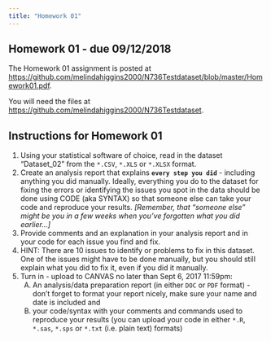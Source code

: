 ```yaml
---
title: "Homework 01"
---
```


## Homework 01 - due 09/12/2018

The Homework 01 assignment is posted at [https://github.com/melindahiggins2000/N736Testdataset/blob/master/Homework01.pdf](https://github.com/melindahiggins2000/N736Testdataset/blob/master/Homework01.pdf). 

You will need the files at [https://github.com/melindahiggins2000/N736Testdataset](https://github.com/melindahiggins2000/N736Testdataset).

## Instructions for Homework 01

1. Using your statistical software of choice, read in the dataset "Dataset_02" from the `*.CSV`, `*.XLS` or `*.XLSX` format.
2. Create an analysis report that explains **`every step you did`** - including anything you did manually. Ideally, everything you do to the dataset for fixing the errors or identifying the issues you spot in the data should be done using CODE (aka SYNTAX) so that someone else can take your code and reproduce your results. _[Remember, that "someone else" might be you in a few weeks when you've forgotten what you did earlier...]_
3. Provide comments and an explanation in your analysis report and in your code for each issue you find and fix.
4. HINT: There are 10 issues to identify or problems to fix in this dataset. One of the issues might have to be done manually, but you should still explain what you did to fix it, even if you did it manually.
5. Turn in - upload to CANVAS no later than Sept 6, 2017 11:59pm:
    (A) An analysis/data preparation report (in either `DOC` or `PDF` format) - don't forget to format your report nicely, make sure your name and date is included and
    (B) your code/syntax with your comments and commands used to reproduce your results (you can upload your code in either `*.R`, `*.sas`, `*.sps` or `*.txt` (i.e. plain text) formats)
    
    